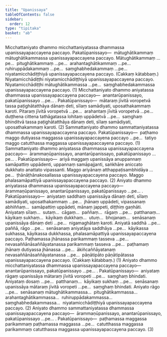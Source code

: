 ```yaml
---
title: "Upanissaya"
tableOfContents: false
sidebar:
  order: 12
type: "tipitaka"
basket: "ab"
---
```



<DynamicBreadcrumb />

<Division number="45">

<Paragraph number="2368">
Micchattaniyato dhammo micchattaniyatassa dhammassa upanissayapaccayena paccayo. <Emphasis>Pakatūpanissayo</Emphasis>—  mātughātikammaṃ mātughātikammassa upanissayapaccayena paccayo. Mātughātikammaṃ …pe…  pitughātikammaṃ …pe…  arahantaghātikammaṃ …pe…  ruhiruppādakammaṃ …pe…  saṃghabhedakammaṃ …pe…  niyatamicchādiṭṭhiyā upanissayapaccayena paccayo. (Cakkaṃ kātabbaṃ.) Niyatamicchādiṭṭhi niyatamicchādiṭṭhiyā upanissayapaccayena paccayo. Niyatamicchādiṭṭhi mātughātikammassa …pe…  saṃghabhedakammassa upanissayapaccayena paccayo. (1)
</Paragraph>

<Paragraph number="2369">
Micchattaniyato dhammo aniyatassa dhammassa upanissayapaccayena paccayo—  anantarūpanissayo, pakatūpanissayo …pe… . <Emphasis>Pakatūpanissayo</Emphasis>—  mātaraṃ jīvitā voropetvā tassa paṭighātatthāya dānaṃ deti, sīlaṃ samādiyati, uposathakammaṃ karoti. Pitaraṃ jīvitā voropetvā …pe…  arahantaṃ jīvitā voropetvā …pe…  duṭṭhena cittena tathāgatassa lohitaṃ uppādetvā …pe…  saṃghaṃ bhinditvā tassa paṭighātatthāya dānaṃ deti, sīlaṃ samādiyati, uposathakammaṃ karoti. (2)
</Paragraph>

</Division>
<Division number="46">

<Paragraph number="2370">
Sammattaniyato dhammo sammattaniyatassa dhammassa upanissayapaccayena paccayo. <Emphasis>Pakatūpanissayo</Emphasis>—  paṭhamo maggo dutiyassa maggassa upanissayapaccayena paccayo …pe…  tatiyo maggo catutthassa maggassa upanissayapaccayena paccayo. (1)
</Paragraph>

<Paragraph number="2371">
Sammattaniyato dhammo aniyatassa dhammassa upanissayapaccayena paccayo—  ārammaṇūpanissayo, anantarūpanissayo, pakatūpanissayo …pe… . <Emphasis>Pakatūpanissayo</Emphasis>—  ariyā maggaṃ upanissāya anuppannaṃ samāpattiṃ uppādenti, uppannaṃ samāpajjanti, saṅkhāre aniccato dukkhato anattato vipassanti. Maggo ariyānaṃ atthappaṭisambhidāya …pe…  ṭhānāṭhānakosallassa upanissayapaccayena paccayo. Maggo phalasamāpattiyā upanissayapaccayena paccayo. (2)
</Paragraph>

</Division>
<Division number="47">

<Paragraph number="2372">
Aniyato dhammo aniyatassa dhammassa upanissayapaccayena paccayo—  ārammaṇūpanissayo, anantarūpanissayo, pakatūpanissayo …pe… . <Emphasis>Pakatūpanissayo</Emphasis>—  aniyataṃ saddhaṃ upanissāya dānaṃ deti, sīlaṃ samādiyati, uposathakammaṃ …pe…  jhānaṃ uppādeti, vipassanaṃ abhiññaṃ…  samāpattiṃ uppādeti, mānaṃ jappeti, diṭṭhiṃ gaṇhāti. Aniyataṃ sīlaṃ…  sutaṃ…  cāgaṃ…  paññaṃ…  rāgaṃ …pe…  patthanaṃ…  kāyikaṃ sukhaṃ…  kāyikaṃ dukkhaṃ…  utuṃ…  bhojanaṃ…  senāsanaṃ upanissāya dānaṃ deti …pe…  nigamaghātaṃ karoti. Aniyatā saddhā …pe…  paññā, rāgo …pe…  senāsanaṃ aniyatāya saddhāya …pe…  kāyikassa sukhassa, kāyikassa dukkhassa, phalasamāpattiyā upanissayapaccayena paccayo. Paṭhamassa jhānassa parikammaṃ tasseva …pe…  nevasaññānāsaññāyatanassa parikammaṃ tasseva …pe…  paṭhamaṃ jhānaṃ dutiyassa jhānassa …pe…  ākiñcaññāyatanaṃ nevasaññānāsaññāyatanassa …pe…  pāṇātipāto pāṇātipātassa upanissayapaccayena paccayo. (Cakkaṃ kātabbaṃ.) (1)
</Paragraph>

<Paragraph number="2373">
Aniyato dhammo micchattaniyatassa dhammassa upanissayapaccayena paccayo—  anantarūpanissayo, pakatūpanissayo …pe… . <Emphasis>Pakatūpanissayo</Emphasis>—  aniyataṃ rāgaṃ upanissāya mātaraṃ jīvitā voropeti …pe…  saṃghaṃ bhindati. Aniyataṃ dosaṃ …pe…  patthanaṃ…  kāyikaṃ sukhaṃ …pe…  senāsanaṃ upanissāya mātaraṃ jīvitā voropeti …pe…  saṃghaṃ bhindati. Aniyato rāgo …pe…  senāsanaṃ mātughātikammassa…  pitughātikammassa…  arahantaghātikammassa…  ruhiruppādakammassa…  saṃghabhedakammassa…  niyatamicchādiṭṭhiyā upanissayapaccayena paccayo. (2)
</Paragraph>

<Paragraph number="2374">
Aniyato dhammo sammattaniyatassa dhammassa upanissayapaccayena paccayo—  ārammaṇūpanissayo, anantarūpanissayo, pakatūpanissayo …pe… . <Emphasis>Pakatūpanissayo</Emphasis>—  paṭhamassa maggassa parikammaṃ paṭhamassa maggassa …pe…  catutthassa maggassa parikammaṃ catutthassa maggassa upanissayapaccayena paccayo. (3)
</Paragraph>
</Division>